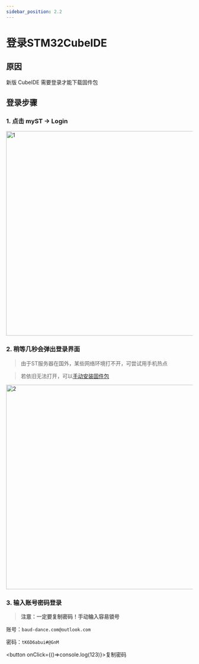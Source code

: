 ---
sidebar_position: 2.2
---

# 登录STM32CubeIDE

## 原因
新版 CubeIDE 需要登录才能下载固件包

## 登录步骤

### 1. 点击 myST -> Login

<div style={{ display: "flex", justifyContent: "center", alignItems: "center", marginBottom: "20px"}}>
<img src={require('../img/IdeInstallationWizard/点击登录.png').default} alt="1" width="550px" />
</div>


### 2. 稍等几秒会弹出登录界面

> 由于ST服务器在国外，某些网络环境打不开，可尝试用手机热点

> 若依旧无法打开，可以[手动安装固件包](/docs/stm32/FAQ/InstallIDE/manualInstall)

<div style={{ display: "flex", justifyContent: "center", alignItems: "center", marginBottom: "20px"}}>
<img src={require('../img/IdeInstallationWizard/登录界面.png').default} alt="2" width="550px" />
</div>

### 3. 输入账号密码登录

> **注意：一定要复制密码！手动输入容易锁号**

账号：`baud-dance.com@outlook.com`

密码：`tK6D6abui#@GnM` 

<button onClick={()=>console.log(123)}>复制密码</button>